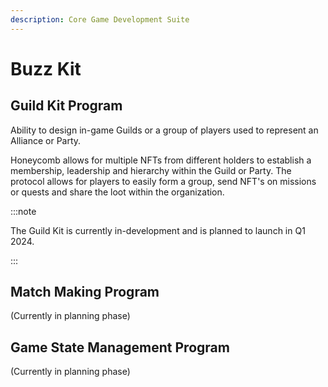 ```yaml
---
description: Core Game Development Suite
---
```


# Buzz Kit

## Guild Kit Program

Ability to design in-game Guilds or a group of players used to represent an Alliance or Party.

Honeycomb allows for multiple NFTs from different holders to establish a membership, leadership and hierarchy within the Guild or Party. The protocol allows for players to easily form a group, send NFT's on missions or quests and share the loot within the organization.

:::note

The Guild Kit is currently in-development and is planned to launch in Q1 2024.

:::

## Match Making Program

(Currently in planning phase)

## Game State Management Program

(Currently in planning phase)
